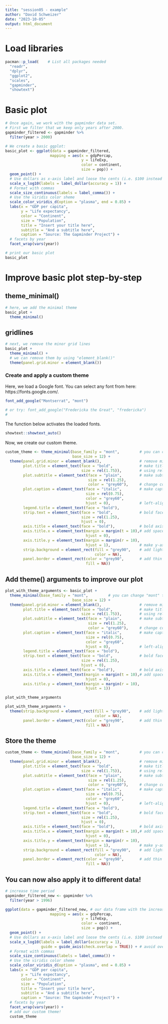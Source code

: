 ```yaml
---
title: "session05 - example"
author: "David Schweizer"
date: "2023-10-05"
output: html_document
---
```


# Load libraries
```r
pacman::p_load(    # List all packages needed
  "readr",
  "dplyr",
  "ggplot2",
  "scales",
  "gapminder",
  "showtext")
```

# Basic plot

```r
# Once again, we work with the gapminder data set. 
# First we filter that we keep only years after 2000.
gapminder_filtered <- gapminder %>% 
  filter(year > 2000)

# We create a basic ggplot:
basic_plot <- ggplot(data = gapminder_filtered,
                    mapping = aes(x = gdpPercap, 
                                  y = lifeExp, 
                                  color = continent, 
                                  size = pop)) +
  geom_point() +
  # Use dollars as x-axis label and loose the cents (i.e. $100 instead of $100.00)
  scale_x_log10(labels = label_dollar(accuracy = 1)) +
  # Format with commas
  scale_size_continuous(labels = label_comma()) +
  # Use the viridis color sheme
  scale_color_viridis_d(option = "plasma", end = 0.85) +
  labs(x = "GDP per capita", 
       y = "Life expectancy",
       color = "Continent", 
       size = "Population",
       title = "Insert your title here",
       subtitle = "And a subtitle here",
       caption = "Source: The Gapminder Project") +
  # facets by year
  facet_wrap(vars(year))

# print our basic plot
basic_plot
```

# Improve basic plot step-by-step

## theme_minimal()

```r
# here, we add the minimal theme
basic_plot +
  theme_minimal()
```

## gridlines

```r
# next, we remove the minor grid lines
basic_plot +
  theme_minimal() +
  # we can remove them by using "element_blank()"
  theme(panel.grid.minor = element_blank())
```

### Create and apply a custom theme

Here, we load a Google font. You can select any font from here: https://fonts.google.com/.

```r
font_add_google("Montserrat", "mont")

# or try: font_add_google("Fredericka the Great", "fredericka")
# 
```

The function below activates the loaded fonts.

```r
showtext::showtext_auto()
```

Now, we create our custom theme.

```r
custom_theme <- theme_minimal(base_family = "mont",         # you can change "mont" to "federicka" for example
                              base_size = 12) +
  theme(panel.grid.minor = element_blank(),                 # remove minor grid lines
        plot.title = element_text(face = "bold",            # make title bold
                                  size = rel(1.75)),        # using rel() allows us to scale the size relative to the base size specified in theme_minimal() above
        plot.subtitle = element_text(face = "plain",        # make subtitle plain
                                     size = rel(1.25), 
                                     color = "grey60"),     # change color
        plot.caption = element_text(face = "italic",        # make caption italic
                                    size = rel(0.75), 
                                    color = "grey60", 
                                    hjust = 0),             # left-align caption
        legend.title = element_text(face = "bold"),
        strip.text = element_text(face = "bold",            # bold facet titles
                                  size = rel(1.25), 
                                  hjust = 0),
        axis.title = element_text(face = "bold"),           # bold axis titles
        axis.title.x = element_text(margin = margin(t = 10),# add space above x-axis title 
                                    hjust = 0),
        axis.title.y = element_text(margin = margin(r = 10), 
                                    hjust = 1),             # make y-axis title top-aligned
        strip.background = element_rect(fill = "grey90",    # add light grey background facet titles, no borders
                                        color = NA),
        panel.border = element_rect(color = "grey90",       # add thin grey border around plots
                                    fill = NA))
```


## Add theme() arguments to improve our plot

```r
plot_with_theme_arguments <- basic_plot +
  theme_minimal(base_family = "mont",         # you can change "mont" to "federicka" for example
                              base_size = 12) +
  theme(panel.grid.minor = element_blank(),                 # remove minor grid lines
        plot.title = element_text(face = "bold",            # make title bold
                                  size = rel(1.75)),        # using rel() allows us to scale the size relative to the base size specified in theme_minimal() above
        plot.subtitle = element_text(face = "plain",        # make subtitle plain
                                     size = rel(1.25), 
                                     color = "grey60"),     # change color
        plot.caption = element_text(face = "italic",        # make caption italic
                                    size = rel(0.75), 
                                    color = "grey60", 
                                    hjust = 0),             # left-align caption
        legend.title = element_text(face = "bold"),
        strip.text = element_text(face = "bold",            # bold facet titles
                                  size = rel(1.25), 
                                  hjust = 0),
        axis.title = element_text(face = "bold"),           # bold axis titles
        axis.title.x = element_text(margin = margin(t = 10),# add space above x-axis title 
                                    hjust = 0),
        axis.title.y = element_text(margin = margin(r = 10), 
                                    hjust = 1))

plot_with_theme_arguments
```

```r
plot_with_theme_arguments +
  theme(strip.background = element_rect(fill = "grey90",    # add light grey background facet titles, no borders
                                        color = NA),
        panel.border = element_rect(color = "grey90",       # add thin grey border around plots
                                    fill = NA))
```

## Store the theme

```r
custom_theme <- theme_minimal(base_family = "mont",         # you can change "mont" to "federicka" for example
                              base_size = 12) +
  theme(panel.grid.minor = element_blank(),                 # remove minor grid lines
        plot.title = element_text(face = "bold",            # make title bold
                                  size = rel(1.75)),        # using rel() allows us to scale the size relative to the base size specified in theme_minimal() above
        plot.subtitle = element_text(face = "plain",        # make subtitle plain
                                     size = rel(1.25), 
                                     color = "grey60"),     # change color
        plot.caption = element_text(face = "italic",        # make caption italic
                                    size = rel(0.75), 
                                    color = "grey60", 
                                    hjust = 0),             # left-align caption
        legend.title = element_text(face = "bold"),
        strip.text = element_text(face = "bold",            # bold facet titles
                                  size = rel(1.25), 
                                  hjust = 0),
        axis.title = element_text(face = "bold"),           # bold axis titles
        axis.title.x = element_text(margin = margin(t = 10),# add space above x-axis title 
                                    hjust = 0),
        axis.title.y = element_text(margin = margin(r = 10), 
                                    hjust = 1),             # make y-axis title top-aligned
        strip.background = element_rect(fill = "grey90",    # add light grey background facet titles, no borders
                                        color = NA),
        panel.border = element_rect(color = "grey90",       # add thin grey border around plots
                                    fill = NA))
```

## You can now also apply it to different data!

```r
# increase time period
gapminder_filtered_new <- gapminder %>% 
  filter(year > 1996)

ggplot(data = gapminder_filtered_new, # our data frame with the increased time period
                    mapping = aes(x = gdpPercap, 
                                  y = lifeExp, 
                                  color = continent, 
                                  size = pop)) +
  geom_point() +
  # Use dollars as x-axis label and loose the cents (i.e. $100 instead of $100.00)
  scale_x_log10(labels = label_dollar(accuracy = 1), 
                guide = guide_axis(check.overlap = TRUE)) + # avoid overlapping labels on the x-axis
  # Format with commas
  scale_size_continuous(labels = label_comma()) +
  # Use the viridis color sheme
  scale_color_viridis_d(option = "plasma", end = 0.85) +
  labs(x = "GDP per capita", 
       y = "Life expectancy",
       color = "Continent", 
       size = "Population",
       title = "Insert your title here",
       subtitle = "And a subtitle here",
       caption = "Source: The Gapminder Project") +
  # facets by year
  facet_wrap(vars(year)) +
  # add our custom theme!
  custom_theme 
```